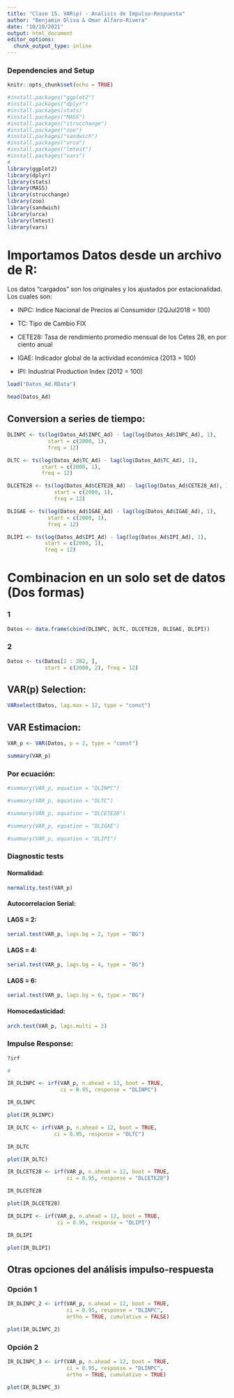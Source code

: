 ```yaml
---
title: "Clase 15. VAR(p) - Analisis de Impulso-Respuesta"
author: "Benjamin Oliva & Omar Alfaro-Rivera"
date: "10/10/2021"
output: html_document
editor_options: 
  chunk_output_type: inline
---
```


### Dependencies and Setup
```r
knitr::opts_chunk$set(echo = TRUE)

#install.packages("ggplot2")
#install.packages("dplyr")
#install.packages(stats)
#install.packages("MASS")
#install.packages("strucchange")
#install.packages("zoo")
#install.packages("sandwich")
#install.packages("urca")
#install.packages("lmtest")
#install.packages("vars")
# 
library(ggplot2)
library(dplyr)
library(stats)
library(MASS)
library(strucchange)
library(zoo)
library(sandwich)
library(urca)
library(lmtest)
library(vars)

```

# Importamos Datos desde un archivo de R:

Los datos "cargados" son los originales y los ajustados por estacionalidad. Los cuales son:

* INPC: Indice Nacional de Precios al Consumidor (2QJul2018 = 100)

* TC: Tipo de Cambio FIX 

* CETE28: Tasa de rendimiento promedio mensual de los Cetes 28, en por ciento anual

* IGAE: Indicador global de la actividad económica (2013 = 100)

* IPI: Industrial Production Index (2012 = 100)

```r

load("Datos_Ad.RData")

head(Datos_Ad)

```

## Conversion a series de tiempo:

```r

DLINPC <- ts(log(Datos_Ad$INPC_Ad) - lag(log(Datos_Ad$INPC_Ad), 1), 
             start = c(2000, 1), 
             freq = 12)

DLTC <- ts(log(Datos_Ad$TC_Ad) - lag(log(Datos_Ad$TC_Ad), 1), 
           start = c(2000, 1), 
           freq = 12)

DLCETE28 <- ts(log(Datos_Ad$CETE28_Ad) - lag(log(Datos_Ad$CETE28_Ad), 1), 
               start = c(2000, 1), 
               freq = 12)

DLIGAE <- ts(log(Datos_Ad$IGAE_Ad) - lag(log(Datos_Ad$IGAE_Ad), 1), 
             start = c(2000, 1), 
             freq = 12)

DLIPI <- ts(log(Datos_Ad$IPI_Ad) - lag(log(Datos_Ad$IPI_Ad), 1), 
            start = c(2000, 1), 
            freq = 12)

```

# Combinacion en un solo set de datos (Dos formas)

### 1
```r

Datos <- data.frame(cbind(DLINPC, DLTC, DLCETE28, DLIGAE, DLIPI))

```

### 2
```r

Datos <- ts(Datos[2 : 282, ], 
            start = c(2000, 2), freq = 12)
```

## VAR(p) Selection:

```r

VARselect(Datos, lag.max = 12, type = "const")

```

## VAR Estimacion:

```r

VAR_p <- VAR(Datos, p = 2, type = "const")

summary(VAR_p)

```

### Por ecuación:
```r

#summary(VAR_p, equation = "DLINPC")

#summary(VAR_p, equation = "DLTC")

#summary(VAR_p, equation = "DLCETE28")

#summary(VAR_p, equation = "DLIGAE")

#summary(VAR_p, equation = "DLIPI")

```

### Diagnostic tests

#### Normalidad:
```r

normality.test(VAR_p)

```

#### Autocorrelacion Serial:

#### LAGS = 2:
```r

serial.test(VAR_p, lags.bg = 2, type = "BG")

```

#### LAGS = 4:
```r

serial.test(VAR_p, lags.bg = 4, type = "BG")

```
#### LAGS = 6:
```r

serial.test(VAR_p, lags.bg = 6, type = "BG")

```

#### Homocedasticidad:
```r

arch.test(VAR_p, lags.multi = 2)

```

### Impulse Response:
```r

?irf

#

IR_DLINPC <- irf(VAR_p, n.ahead = 12, boot = TRUE, 
                 ci = 0.95, response = "DLINPC")

IR_DLINPC

```

```r

plot(IR_DLINPC)

```

```r

IR_DLTC <- irf(VAR_p, n.ahead = 12, boot = TRUE, 
               ci = 0.95, response = "DLTC")

IR_DLTC
```

```r

plot(IR_DLTC)

```

```r

IR_DLCETE28 <- irf(VAR_p, n.ahead = 12, boot = TRUE,
                   ci = 0.95, response = "DLCETE28")

IR_DLCETE28

```

```r

plot(IR_DLCETE28)

```

```r

IR_DLIPI <- irf(VAR_p, n.ahead = 12, boot = TRUE, 
                ci = 0.95, response = "DLIPI")

IR_DLIPI

```

```r

plot(IR_DLIPI)

```

## Otras opciones del análisis impulso-respuesta

### Opción 1
```r

IR_DLINPC_2 <- irf(VAR_p, n.ahead = 12, boot = TRUE, 
                   ci = 0.95, response = "DLINPC",
                   ortho = TRUE, cumulative = FALSE)

plot(IR_DLINPC_2)

```

### Opción 2
```r

IR_DLINPC_3 <- irf(VAR_p, n.ahead = 12, boot = TRUE, 
                   ci = 0.95, response = "DLINPC",
                   ortho = TRUE, cumulative = TRUE)

plot(IR_DLINPC_3)

```

